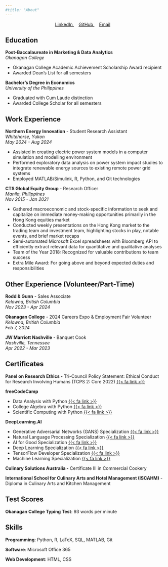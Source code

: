 ```yaml
---
#title: "About"
---
```


<div style="text-align: center; margin-bottom: 20px;">
  <a href="https://www.linkedin.com/in/louiewee/" target="_blank" style="margin-right: 15px;">
    <i class="fab fa-linkedin" style="font-size: 24px;"></i>
    LinkedIn
  </a>
  <a href="https://github.com/louiewee" target="_blank" style="margin-right: 15px;">
    <i class="fab fa-github" style="font-size: 24px;"></i>
    GitHub
  </a>
  <a href="mailto:louieywee@gmail.com" style="margin-right: 15px;">
    <i class="fas fa-envelope" style="font-size: 24px;"></i>
    Email
  </a>
</div>

## Education

**Post-Baccalaureate in Marketing & Data Analytics**\
*Okanagan College*

 - Okanagan College Academic Achievement Scholarship Award recipient
 - Awarded Dean's List for all semesters

**Bachelor's Degree in Economics**\
*University of the Philippines*

 - Graduated with Cum Laude distinction
 - Awarded College Scholar for all semesters

## Work Experience

**Northern Energy Innovation** - Student Research Assistant\
*Whitehorse, Yukon \
May 2024 - Aug 2024*

 - Assisted in creating electric power system models in a computer simulation and modelling environment
 - Performed exploratory data analysis on power system impact studies to integrate renewable energy sources to existing remote power grid systems
 - Employed MATLAB/Simulink, R, Python, and Git technologies

**CTS Global Equity Group** - Research Officer\
*Manila, Philippines\
Nov 2015 - Jan 2021*

-   Gathered macroeconomic and stock-specific information to seek and capitalize on immediate money-making opportunities primarily in the Hong Kong equities market
-   Conducted weekly presentations on the Hong Kong market to the trading team and investment team, highlighting stocks in play, notable events, and brief market recaps
-   Semi-automated Microsoft Excel spreadsheets with Bloomberg API to efficiently extract relevant data for quantitative and qualitative analyses
-   Team of the Year 2018: Recognized for valuable contributions to team success
-   Extra Mile Award: For going above and beyond expected duties and responsibilities

## Other Experience (Volunteer/Part-Time)

**Rodd & Gunn** - Sales Associate\
*Kelowna, British Columbia\
Nov 2023 - Apr 2024*

**Okanagan College** - 2024 Careers Expo & Employment Fair Volunteer\
*Kelowna, British Columbia\
Feb 7, 2024*

**JW Marriott Nashville** - Banquet Cook\
*Nashville, Tennessee\
Apr 2022 - Mar 2023*

## Certificates

**Panel on Research Ethics -** Tri-Council Policy Statement: Ethical Conduct for Research Involving Humans (TCPS 2: Core 2022) [{{< fa link >}}](https://drive.google.com/file/d/1xDqjBB1wbKPzG5-LUWeKv4BF8_RWbSZW/view)

**freeCodeCamp**

 - Data Analysis with Python [{{< fa link >}}](https://www.freecodecamp.org/certification/chairmanwee/data-analysis-with-python-v7)
 - College Algebra with Python [{{< fa link >}}](https://www.freecodecamp.org/certification/chairmanwee/college-algebra-with-python-v8)
 - Scientific Computing with Python [{{< fa link >}}](https://www.freecodecamp.org/certification/chairmanwee/scientific-computing-with-python-v7)

**DeepLearning.AI**

 - Generative Adversarial Networks (GANS) Specialization [{{< fa link >}}](https://www.coursera.org/account/accomplishments/specialization/certificate/Y6RANZ4J64U3)
 - Natural Language Processing Specialization [{{< fa link >}}](https://www.coursera.org/account/accomplishments/specialization/certificate/8RU8TH7R9FWV)
 - AI for Good Specialization [{{< fa link >}}](https://www.coursera.org/account/accomplishments/specialization/certificate/KKQBA8JKLN7H)
 - Deep Learning Specialization [{{< fa link >}}](https://www.coursera.org/account/accomplishments/specialization/certificate/UTH7CCQMCNFC)
 - TensorFlow Developer Specialization [{{< fa link >}}](https://www.coursera.org/account/accomplishments/specialization/certificate/9L4LGEM2N2LP)
 - Machine Learning Specialization [{{< fa link >}}](https://www.coursera.org/account/accomplishments/specialization/certificate/2BUJW9KLJEM5)

**Culinary Solutions Australia -** Certificate III in Commercial Cookery

**International School for Culinary Arts and Hotel Management (ISCAHM)** - Diploma in Culinary Arts and Kitchen Management

## Test Scores

**Okanagan College Typing Test**: 93 words per minute

## Skills

**Programming**: Python, R, LaTeX, SQL, MATLAB, Git

**Software**: Microsoft Office 365

**Web Development**: HTML, CSS
